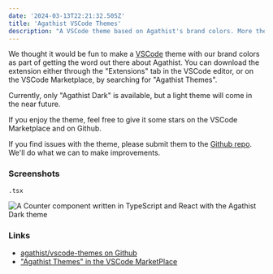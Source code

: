 ```yaml
---
date: '2024-03-13T22:21:32.505Z'
title: 'Agathist VSCode Themes'
description: "A VSCode theme based on Agathist's brand colors. More themes are planned for the future."
---
```


We thought it would be fun to make a [VSCode](https://code.visualstudio.com/) theme with our brand colors as part of getting the word out there about Agathist. You can download the extension either through the "Extensions" tab in the VSCode editor, or on the VSCode Marketplace, by searching for "Agathist Themes".

Currently, only "Agathist Dark" is available, but a light theme will come in the near future.

If you enjoy the theme, feel free to give it some stars on the VSCode Marketplace and on Github.

If you find issues with the theme, please submit them to the [Github repo](https://github.com/agathist/vscode-themes). We'll do what we can to make improvements.

### Screenshots

`.tsx`

![A Counter component written in TypeScript and React with the Agathist Dark theme](/images/counter-tsx.jpg)

### Links

- [agathist/vscode-themes on Github](https://github.com/agathist/vscode-themes)
- ["Agathist Themes" in the VSCode MarketPlace](https://marketplace.visualstudio.com/items?itemName=agathist.agathist-vscode-themes)
